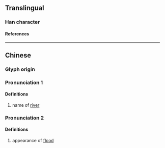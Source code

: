 {{character info/new}}
==Translingual==

===Han character===
{{Han char|rn=85|rad=水|as=10|sn=13|four=34114|canj=EDGG|ids=⿰氵桂}}

====References====
{{Han ref|kx=0639.130|dkj=17923|dj=1046.060|hdz=31695.010|uh=6E8E}}

----

==Chinese==
{{zh-forms}}

===Glyph origin===
{{Han etym}}

===Pronunciation 1===
{{zh-pron
|m=guì
|c=gwai3
|ma=
|cat=pn
}}

====Definitions====
{{zh-hanzi}}

# {{zh-hg}} name of [[river]] <!-- 《集韻·霽韻》 -->

===Pronunciation 2===
{{zh-pron
|m=yàn
|c=
|mc=y
|oc=y
|ma=
|cat=n
}}

====Definitions====
{{zh-hanzi}}

# {{zh-hg}} appearance of [[flood]] <!-- 《玉篇·水部》 《廣韻·霰韻》 -->